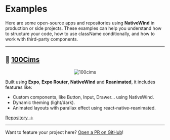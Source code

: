 # Examples

Here are some open-source apps and repositories using **NativeWind** in production or side projects. These examples can help you understand how to structure your code, how to use className conditionally, and how to work with third-party components.

---

## 🌄 [100Cims](https://github.com/expofast/100cims)

<p align='center'>
  <img src="https://i.imgur.com/UtFHXCj.png" alt="100cims"  />
</p>

Built using **Expo**, **Expo Router**, **NativeWind** and **Reanimated**, it includes features like:

- Custom components, like Button, Input, Drawer... using NativeWind.
- Dynamic theming (light/dark).
- Animated layouts with parallax effect using react-native-reanimated.

[Repository →](https://github.com/expofast/100cims)

---

Want to feature your project here? [Open a PR on GitHub](https://github.com/nativewind/nativewind)!

